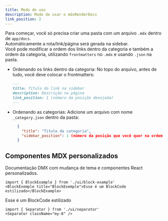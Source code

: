 ```yaml
---
title: Modo de uso
description: Modo de usar o mdxRenderDocs
link_position: 2
---
```


Para começar, você só precisa criar uma pasta com um arquivo `.mdx` dentro de `app/docs`.  
Automáticamente a rota/link/página será gerada na sidebar.  
Você pode modificar a ordem dos links dentro da categoria e também a ordem da categoria, utilizando `frontmatters` no `.mdx` e usando `.json` na pasta.

- Ordenando os links dentro da categoria:
  No topo do arquivo, antes de tudo, você deve colocar o frontmatters:
  ```markdown
  ---
  title: Título do link na sidebar
  description: Descrição na página
  link_position: 1 (número da posição desejada)
  ---
  ```
- Ordenando as categorias:
  Adicione um arquivo com nome `_category.json` dentro da pasta:
  ```json
    {
      "title": "Titulo da categoria",
      "sidebar_position": 1 (número da posição que você quer na ordem)
    }
  ```


## Componentes MDX personalizados
<Separator className="mb-8" />

Documentação DMX com mudança de tema e componentes React personalizados.

```tsx
import { BlockExample } from './ui/block-example'
<BlockExemple title="BlockExemple">Esse é um BlockCode estilizado</BlockExample>
```

<BlockExample title="BlockExemple">Esse é um BlockCode estilizado</BlockExample>

<Separator className="my-8" />

```tsx
import { Separator } from './ui/separator'
<Separator className="my-8" />
```
<Separator className="my-8" />